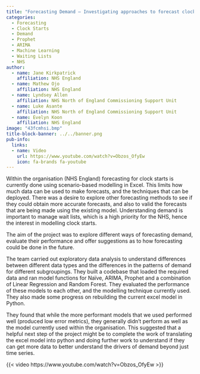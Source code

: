 ```yaml
---
title: "Forecasting Demand – Investigating approaches to forecast clock starts"
categories:
  - Forecasting
  - Clock Starts
  - Demand
  - Prophet
  - ARIMA
  - Machine Learning
  - Waiting Lists
  - NHS
author:
  - name: Jane Kirkpatrick
    affiliation: NHS England
  - name: Mathew Ojo
    affiliation: NHS England
  - name: Lyndsey Allen
    affiliation: NHS North of England Commissioning Support Unit
  - name: Luke Asante
    affiliation: NHS North of England Commissioning Support Unit
  - name: Evelyn Koon
    affiliation: NHS England
image: "43fcmhsi.bmp"
title-block-banner: ../../banner.png
pub-info:
  links:
  - name: Video
    url: https://www.youtube.com/watch?v=Obzos_OfyEw
    icon: fa-brands fa-youtube
---
```


Within the organisation (NHS England) forecasting for clock starts is currently done using scenario-based modelling in Excel. This limits how much data can be used to make forecasts, and the techniques that can be deployed. There was a desire to explore other forecasting methods to see if they could obtain more accurate forecasts, and also to valid the forecasts that are being made using the existing model. Understanding demand is important to manage wait lists, which is a high priority for the NHS, hence the interest in modelling clock starts.

The aim of the project was to explore different ways of forecasting demand, evaluate their performance and offer suggestions as to how forecasting could be done in the future.

The team carried out exploratory data analysis to understand differences between different data types and the differences in the patterns of demand for different subgroupings. They built a codebase that loaded the required data and ran model functions for Naïve, ARIMA, Prophet and a combination of Linear Regression and Random Forest. They evaluated the performance of these models to each other, and the modelling technique currently used. They also made some progress on rebuilding the current excel model in Python.

They found that while the more performant models that we used performed well (produced low error metrics), they generally didn’t perform as well as the model currently used within the organisation. This suggested that a helpful next step of the project might be to complete the work of translating the excel model into python and doing further work to understand if they can get more data to better understand the drivers of demand beyond just time series.

{{< video https://www.youtube.com/watch?v=Obzos_OfyEw >}}
